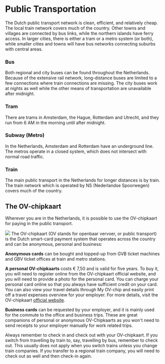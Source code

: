 
# Public Transportation

The Dutch public transport network is clean, efficient, and relatively cheap. The local train network covers much of the country. Other towns and villages are connected by bus links, while the northern islands have ferry access. In larger cities, there is either a tram or a metro system (or both), while smaller cities and towns will have bus networks connecting suburbs with central areas. 

### Bus
Both regional and city buses can be found throughout the Netherlands. Because of the extensive rail network, long-distance buses are limited to a few connections where train connections are missing. The city buses work at nights as well while the other means of transportation are unavailable after midnight.

### Tram
There are trams in Amsterdam, the Hague, Rotterdam and Utrecht, and they run from 6 AM in the morning until after midnight.

### Subway (Metro)
In the Netherlands, Amsterdam and Rotterdam have an underground line. The metros operate in a closed system, which does not intersect with normal road traffic.

### Train
The main public transport in the Netherlands for longer distances is by train. The train network which is operated by NS (Nederlandse Spoorwegen) covers much of the country.

## The OV-chipkaart
Wherever you are in the Netherlands, it is possible to use the OV-chipkaart for paying in the public transport.

<Image src="ov-chipkaart.jpeg" />
The OV-chipkaart (OV stands for openbaar vervoer, or public transport) is the Dutch smart-card payment system that operates across the country and can be anonymous, personal and business:

**Anonymous cards** can be bought and topped-up from GVB ticket machines and GBV ticket offices at train and metro stations. 

**A personal OV-chipkaarts** costs € 7,50 and is valid for five years. To buy it, you will need to register online from the OV-chipkaart official website, and you will need to provide a photo for the personal card. You can charge your personal card online so that you always have sufficient credit on your card. You can also view your travel details through My OV-chip and easily print off a travel expenses overview for your employer. For more details, visit the OV-chipkaart [official website](https://www.ov-chipkaart.nl/purchase-an-ov-chipkaart/apply-for-personal-ov-chipkaart.htm).

**Business cards** can be requested by your employer, and it is mainly used for the commute to the office and business trips. These are great companions of personal or anonymous OV-Chipkaarts as you won't need to send receipts to your employer manually for work related trips.

<Callout warning>
    Always remember to check in and check out with your OV-chipkaart. If you switch from travelling by train to, say, travelling by bus, remember to check out. This usually does not apply when you switch trains unless you change train companies. If you transfer to a regional train company, you will need to check out as well and then check-in again.
</Callout>
